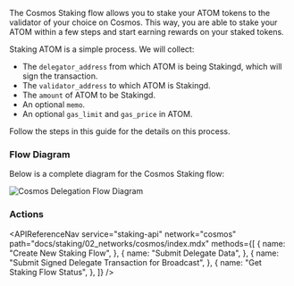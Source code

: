 
The Cosmos Staking flow allows you to stake your ATOM tokens to the validator of your choice on Cosmos.
This way, you are able to stake your ATOM within a few steps and start earning rewards on your staked tokens.

Staking ATOM is a simple process. We will collect:

- The `delegator_address` from which ATOM is being Stakingd, which will sign the transaction.
- The `validator_address` to which ATOM is Stakingd.
- The `amount` of ATOM to be Stakingd.
- An optional `memo`.
- An optional `gas_limit` and `gas_price` in ATOM.

Follow the steps in this guide for the details on this process.

### Flow Diagram

Below is a complete diagram for the Cosmos Staking flow:

<img src={img1} alt="Cosmos Delegation Flow Diagram" className="inline-image" />

### Actions

<APIReferenceNav
  service="staking-api"
  network="cosmos"
  path="docs/staking/02_networks/cosmos/index.mdx"
  methods={[
    {
      name: "Create New Staking Flow",
    },
    {
      name: "Submit Delegate Data",
    },
    {
      name: "Submit Signed Delegate Transaction for Broadcast",
    },
    {
      name: "Get Staking Flow Status",
    },
  ]}
/>
